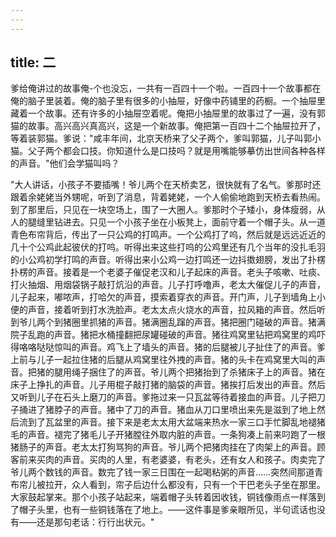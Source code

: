 ```yaml
---
---
---
```

title: 二
---




爹给俺讲过的故事俺-个也没忘，一共有一百四十一个啦。一百四十一个故事都在俺的脑子里装着。俺的脑子里有很多的小抽屉，好像中药铺里的药橱。一个抽屉里藏着一个故事。还有许多的小抽屉空着呢。俺把小抽屉里的故事过了一遍，没有郭猫的故事。高兴高兴真高兴，这是一个新故事。俺把第一百四十二个抽屉拉开了，等着装郭猫。爹说："咸丰年间，北京天桥来了父子两个，爹叫郭猫，儿子叫郭小猫。父子两个都会口技。你知道什么是口技吗？就是用嘴能够摹仿出世间各种各样的声音。"他们会学猫叫吗？

"大人讲话，小孩子不要插嘴！爷儿两个在天桥卖艺，很快就有了名气。爹那时还跟着余姥姥当外甥呢，听到了消息，背着姥姥，一个人偷偷地跑到天桥去看热闹。到了那里后，只见在一块空场上，围了一大圈人。爹那时个子矮小，身体瘦弱，从人的腿缝里钻进去。只见一个小孩子坐在小板凳上，面前守着一个帽子头。从一道青色布帘背后，传出了一只公鸡的打鸣声。一个公鸡打了呜，然后就是远远近近的几十个公鸡此起彼伏的打呜。听得出来这些打呜的公鸡里还有几个当年的没扎毛羽的小公鸡初学打鸣的声音。听得出来小公鸡一边打鸣还一边抖擞翅膀，发出了扑楞扑楞的声音。接着是一个老婆子催促老汉和儿子起床的声音。老头子咳嗽、吐痰、打火抽烟、用烟袋锅子敲打炕沿的声音。儿子打呼噜声，老太大催促儿子的声音，儿子起来，嘟哝声，打哈欠的声音，摸索着穿衣的声音。开门声，儿子到墙角上小便的声音，接着听到打水洗脸声。老太太点火烧水的声音，拉风箱的声音。然后听到爷儿两个到猪圈里抓猪的声音。猪满圈乱蹿的声音。猪把圈门碰破的声音。猪满院子乱跑的声音。猪把水桶撞翻把尿罐碰破的声音。猪往鸡窝里钻把鸡窝里的鸡吓得咯咯哒哒惊叫的声音。鸡飞上了墙头的声音。猪的后腿被儿子扯住了的声音。爹上前与儿子一起拉住猪的后腿从鸡窝里往外拽的声音。猪的头卡在鸡窝里大叫的声音。把猪的腿用绳子捆住了的声音。爷儿两个把猪抬到了杀猪床子上的声音。猪在床子上挣扎的声音。儿子用棍子敲打猪的脑袋的声音。猪挨打后发出的声音。然后又听到儿子在石头上磨刀的声音。爹拖过来一只瓦盆等待着接血的声音。儿子把刀子捅进了猪脖子的声音。猪中了刀的声音。猪血从刀口里喷出来先是滋到了地上然后流到了瓦盆里的声音。接下来是老太太用大盆端来热水一家三口手忙脚乱地褪猪毛的声音。褪完了猪毛儿子开猪膛往外取内脏的声音。一条狗凑上前来叼跑了一根猪肠子的声音。老太太打狗骂狗的声音。爷儿两个把猪肉挂在了肉架上的声音。顾客前来买肉的声音。买肉的人里，有老婆婆，有老头，还有女人和孩子。肉卖完了爷儿两个数钱的声音。数完了钱一家三日围在一起喝粘粥的声音……突然间那道青布帘儿被拉开，众人看到，帘子后边什么都没有，只有一个干巴老头子坐在那里。大家鼓起掌来。那个小孩子站起来，端着帽子头转着因收钱，铜钱像雨点一样落到了帽子头里，也有一些铜钱落在了地上。——这件事是爹亲眼所见，半句谎话也没有——还是那句老话：行行出状元。"